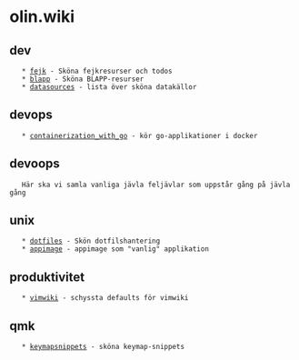 =  olin.wiki  =


== dev ==
    * [[fejk]] - Sköna fejkresurser och todos
    * [[blapp]] - Sköna BLAPP-resurser
    * [[datasources]] - lista över sköna datakällor


== devops ==
    * [[containerization_with_go]] - kör go-applikationer i docker


== devoops ==
    Här ska vi samla vanliga jävla feljävlar som uppstår gång på jävla gång


== unix ==
    * [[dotfiles]] - Skön dotfilshantering
    * [[appimage]] - appimage som "vanlig" applikation


== produktivitet ==
    * [[vimwiki]] - schyssta defaults för vimwiki


== qmk ==
    * [[keymapsnippets]] - sköna keymap-snippets
